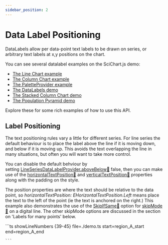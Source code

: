 ```yaml
---
sidebar_position: 2
---
```




# Data Label Positioning

DataLabels allow per data-point text labels to be drawn on series, or arbitrary text labels at x,y positions on the chart.

You can see several datalabel examples on the SciChart.js demo:

- [The Line Chart example](https://demo.scichart.com/javascript-line-chart)
- [The Column Chart example](https://demo.scichart.com/javascript-column-chart)
- [The PaletteProvider example](https://demo.scichart.com/javascript-chart-color-points-individually-with-paletteprovider)
- [The DataLabels demo](https://demo.scichart.com/javascript-datalabels)
- [The Stacked Column Chart demo](https://demo.scichart.com/javascript/stacked-column-chart)
- [The Population Pyramid demo](https://demo.scichart.com/javascript/population-pyramid)

Explore these for some rich examples of how to use this API.

## Label Positioning

The text positioning rules vary a little for different series. For line series the default behaviour is to place the label above the line if it is moving down, and below if it is moving up. This avoids the text overlapping the line in many situations, but often you will want to take more control.

You can disable the default behviour by setting [LineSeriesDataLabelProvider.aboveBelow:blue_book:](https://www.scichart.com/documentation/js/current/typedoc/classes/lineseriesdatalabelprovider.html#abovebelow) false, then you can make use of the [horizontalTextPosition:blue_book:](https://www.scichart.com/documentation/js/current/typedoc/classes/lineseriesdatalabelprovider.html#horizontaltextpositionproperty) and [verticalTextPosition:blue_book:](https://www.scichart.com/documentation/js/current/typedoc/classes/lineseriesdatalabelprovider.html#verticaltextpositionproperty) properties along with the padding on the style.

The position properties are where the text should be relative to the data point, so _horizontalTextPosition: EHorizontalTextPosition.Left_ means place the text to the left of the point (ie the text is anchored on the right.) This example also demonstrates the use of the [SkipIfSame:blue_book:](https://www.scichart.com/documentation/js/current/typedoc/enums/edatalabelskipmode.html#skipifsame) option for [skipMode:blue_book:](https://www.scichart.com/documentation/js/current/typedoc/enums/edatalabelskipmode.html) on a digital line. The other skipMode options are discussed in the section on 'Labels for many points' below.

<Tabs>
  <TabItem value="ts" label="TS" default>
    ```ts showLineNumbers {39-45} file=./demo.ts start=region_A_start end=region_A_end

    ```

  </TabItem>
  <!-- <TabItem value="builder" label="Builder API (Config)">

    ```ts showLineNumbers {29-35} file=./demo.ts start=region_B_start end=region_B_end

    ```

</TabItem> -->
</Tabs>



<ChartPreviewWrapper maxWidth={600} />

## Positioning Rules for Data Labels

This table summarises the built in positioning behaviour for the various series types.

| Series Type       | DataLabelProvider type                                                                                                                          | Positioning Rules                                                                                                                                                                                                                                             | Type Specific Options                                                                                                                     |
| ----------------- | ----------------------------------------------------------------------------------------------------------------------------------------------- | ------------------------------------------------------------------------------------------------------------------------------------------------------------------------------------------------------------------------------------------------------------- | ----------------------------------------------------------------------------------------------------------------------------------------- |
| Line              | [LineSeriesDataLabelProvider:blue_book:](https://www.scichart.com/documentation/js/current/typedoc/classes/lineseriesdatalabelprovider.html)               | If **aboveBelow** is true (default), place the label above the line if it is moving down, and below if it is moving up. Otherwise use **horizontalTextPosition** and **verticalTextPosition** (default: Right, Above)                                         | `aboveBelow: boolean`                                                                                                                     |
| Column / Impulse  | [ColumnSeriesDataLabelProvider:blue_book:](https://www.scichart.com/documentation/js/current/typedoc/classes/columnseriesdatalabelprovider.html)           | Label is centered and outside the column (above for columns above the zeroLine, below if below). **positionMode** can be set to Inside to reverse this, or to use the value of **verticalTextPosition** (or **horizontalTextPosition** for a vertical chart). | `positionMode`: [EColumnDataLabelPosition:blue_book:](https://www.scichart.com/documentation/js/current/typedoc/enums/ecolumndatalabelposition.html) |
| Bubble            | [BubbleSeriesDataLabelProvider:blue_book:](https://www.scichart.com/documentation/js/current/typedoc/classes/bubbleseriesdatalabelprovider.html)           | Label is centered within the bubble. If **horizontalTextPosition** or **verticalTextPosition** is not Center, label is placed outside the bubble on the specified side                                                                                        | –                                                                                                                                         |
| Band              | [BandSeriesDataLabelProvider:blue_book:](https://www.scichart.com/documentation/js/current/typedoc/classes/bandseriesdatalabelprovider.html)               | By default, each line of the band has its own label which follows the rules for line series. Set **singleLabel** to true to render a single label in the middle of the band, containing both y and y1 values.                                                 | `singleLabel: boolean`                                                                                                                    |
| Heatmap           | [HeatmapDataLabelProvider:blue_book:](https://www.scichart.com/documentation/js/current/typedoc/classes/heatmapdatalabelprovider.html)                     | Labels are centered in the cell                                                                                                                                                                                                                               | –                                                                                                                                         |
| NonUniformHeatmap | [HeatmapDataLabelProvider:blue_book:](https://www.scichart.com/documentation/js/current/typedoc/classes/heatmapdatalabelprovider.html)                     | Labels are centered in the cell                                                                                                                                                                                                                               | –                                                                                                                                         |
| Contours          | [ContoursDataLabelProvider:blue_book:](https://www.scichart.com/documentation/js/current/typedoc/classes/contoursdatalabelprovider.html)                   | Places 10 rows of labels on the contour lines. The rows are evenly spaced. Set **labelRowCount** to adjust the number of rows                                                                                                                                 | `labelRowCount: number`                                                                                                                   |
| Text              | [TextDataLabelProvider:blue_book:](https://www.scichart.com/documentation/js/current/typedoc/classes/textdatalabelprovider.html)                           | Labels placed above and to the right of the point. Set **calculateTextBounds** to false for a performance boost if rendering many labels and their size doesn't matter                                                                                        | `calculateTextBounds: boolean`                                                                                                            |
| XYScatter         | [DataLabelProvider:blue_book:](https://www.scichart.com/documentation/js/current/typedoc/classes/datalabelprovider.html)                                   | Labels placed above and to the right of the point                                                                                                                                                                                                             | –                                                                                                                                         |
| CandleStick/Ohlc  | [DataLabelProvider:blue_book:](https://www.scichart.com/documentation/js/current/typedoc/classes/datalabelprovider.html)                                   | Labels placed above and to the right of the close value                                                                                                                                                                                                       | –                                                                                                                                         |
| Stacked Column    | [StackedCollectionDataLabelProvider:blue_book:](https://www.scichart.com/documentation/js/current/typedoc/classes/stackedcollectiondatalabelprovider.html) | Label is centered and outside the column (above for columns above the zeroLine, below if below). **positionMode** can be set to Inside to reverse this, or to use the value of **verticalTextPosition** (or **horizontalTextPosition** for a vertical chart). | `positionMode`: [EColumnDataLabelPosition:blue_book:](https://www.scichart.com/documentation/js/current/typedoc/enums/ecolumndatalabelposition.html) |

## Custom Positioning

To take full control of label positioning, override the [dataLabelProvider.getPosition():blue_book:](https://www.scichart.com/documentation/js/current/typedoc/classes/datalabelprovider.html#getposition) function. This takes [DataLabelState:blue_book:](https://www.scichart.com/documentation/js/current/typedoc/classes/datalabelstate.html) and a **TSRTextBounds** (a WebAssembly exported type) which describes the size of the label.

It should return a Point `{ x: number, y: number }` which will be the left, baseline point for the label. See **Native Text Api** for details on **TSRTextBounds**.

## Positioning Labels from Multiple Series

Normally, the layout for dataLabels is done per series, so labels from different series could overlap. If you want to prevent this or want to do some other adjustment of label positioning after all labels for all series have been generated, but before they are drawn, you can create an [IDataLabelLayoutManager:blue_book:](https://www.scichart.com/documentation/js/current/typedoc/interfaces/idatalabellayoutmanager.html) and attach it to the [sciChartSurface.dataLabelLayoutManager:blue_book:](https://www.scichart.com/documentation/js/current/typedoc/classes/scichartsurface.html#datalabellayoutmanager) property.

This has a single method, [performTextLayout:blue_book:](https://www.scichart.com/documentation/js/current/typedoc/interfaces/idatalabellayoutmanager.html#performtextlayout) where you can access and update the [dataLabelProvider.dataLabels:blue_book:](https://www.scichart.com/documentation/js/current/typedoc/classes/datalabelprovider.html#datalabels) array on all the series.

Although you have access to the full surface and [renderPassInfo:blue_book:](https://www.scichart.com/documentation/js/current/typedoc/classes/renderpassinfo.html) in the [performTextLayout:blue_book:](https://www.scichart.com/documentation/js/current/typedoc/interfaces/idatalabellayoutmanager.html#performtextlayout) function, be aware that this is run at the very end of the render process, so only changes to the contents of the dataLabels arrays will have an effect on what is drawn. Updating other things on the surface from this function is not advised.

The example below hides labels from the second series which overlap those on the first.

<Tabs>
  <TabItem value="ts" label="TS" default>
    ```ts showLineNumbers file=./demoGlobalLayout.ts start=region_A_start end=region_A_end

    ```

  </TabItem>
  <!-- <TabItem value="js" label="JS">

    ```ts showLineNumbers file=./demoGlobalLayout.js start=region_A_start end=region_A_end

    ```

</TabItem> -->
</Tabs>



<ChartPreviewWrapper maxWidth={600} />

Above: Text layout is overridden to take into account label bounds across series. For each label, if the label overlaps an existing label (or is within 2 pixels of the edge of an existing label), skip drawing the label.
